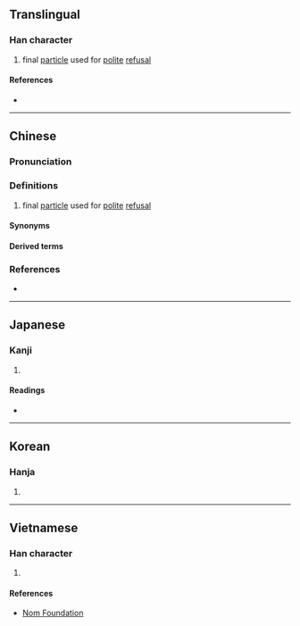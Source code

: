 {{character info/new}}
==Translingual==

===Han character===
{{Han char|rn=30|rad=口|as=11|sn=14|four=|canj=RTJS|ids=⿰口勒}}

# {{lb|mul|Cantonese}} final [[particle]] used for [[polite]] [[refusal]]

====References====
* {{Han ref|kx=0206.201|dkj=04234|dj=0429.200|hdz=10673.110|uh=561E|ud=22046}}

----

==Chinese==
{{zh-forms}}

===Pronunciation===
{{zh-pron
|m=lei,lē
|c=laak3,lak3,laa3,laa1
|cat=part
}}

===Definitions===
{{zh-hanzi}}

# {{lb|mul|Cantonese}} final [[particle]] used for [[polite]] [[refusal]]

====Synonyms====
{{zh-dial|曾孫}}

====Derived terms====
{{zh-der|得嘞}}

===References===
* {{R:yue:jyut.net}}

----

==Japanese==

===Kanji===
{{ja-kanji|grade=|rs=口11}}

# {{defn|lang=ja|sort=口11}}

====Readings====
* {{ja-readings|on=[[ろく]] (roku)|kun=}}

----

==Korean==

===Hanja===
{{ko-hanja|hangeul=륵|rv=reuk|mr=rŭk}}

# {{defn|lang=ko|sort=口11}}

----

==Vietnamese==

===Han character===
{{vi-hantu|[[dốc]]|rs=口11}}

# {{defn|lang=vi|sort=口11}}

====References====
* [http://nomfoundation.org/common/nom_details.php?codepoint=561e Nom Foundation]